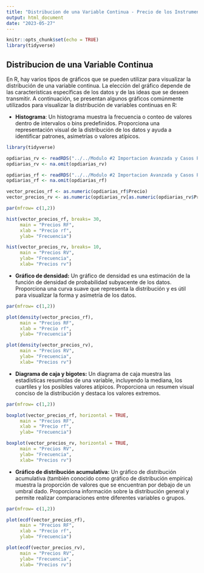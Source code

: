 ```yaml
---
title: "Distribucion de una Variable Continua - Precio de los Instrumentos Financieros"
output: html_document
date: "2023-05-27"
---
```


```r
knitr::opts_chunk$set(echo = TRUE)
library(tidyverse)
```

## Distribucion de una Variable Continua

En R, hay varios tipos de gráficos que se pueden utilizar para visualizar la distribución de una variable continua. La elección del gráfico depende de las características específicas de los datos y de las ideas que se deseen transmitir. A continuación, se presentan algunos gráficos comúnmente utilizados para visualizar la distribución de variables continuas en R:

-   **Histograma**: Un histograma muestra la frecuencia o conteo de valores dentro de intervalos o bins predefinidos. Proporciona una representación visual de la distribución de los datos y ayuda a identificar patrones, asimetrías o valores atípicos.

```r

library(tidyverse)

opdiarias_rv <- readRDS("../../Modulo #2 Importacion Avanzada y Casos Practicos/Semana 4- Casos Practicos/data/operaciones_diarias_rv.rds")
opdiarias_rv <- na.omit(opdiarias_rv)

opdiarias_rf <- readRDS("../../Modulo #2 Importacion Avanzada y Casos Practicos/Semana 4- Casos Practicos/data/operaciones_diarias_rf.rds")
opdiarias_rf <- na.omit(opdiarias_rf)                        

vector_precios_rf <- as.numeric(opdiarias_rf$Precio)
vector_precios_rv <- as.numeric(opdiarias_rv[as.numeric(opdiarias_rv$Precio) <10000, ]$Precio)

par(mfrow= c(1,2))

hist(vector_precios_rf, breaks= 30,
     main = "Precios RF", 
     xlab = "Precio rf",
     ylab= "Frecuencia")

hist(vector_precios_rv, breaks= 10,
     main = "Precios RV",
     ylab= "Frecuencia", 
     xlab= "Precios rv")

```

-   **Gráfico de densidad:** Un gráfico de densidad es una estimación de la función de densidad de probabilidad subyacente de los datos. Proporciona una curva suave que representa la distribución y es útil para visualizar la forma y asimetría de los datos.

```r
par(mfrow= c(1,2))

plot(density(vector_precios_rf),
     main = "Precios RF", 
     xlab = "Precio rf",
     ylab= "Frecuencia")

plot(density(vector_precios_rv),
     main = "Precios RV",
     ylab= "Frecuencia", 
     xlab= "Precios rv")
```

-   **Diagrama de caja y bigotes:** Un diagrama de caja muestra las estadísticas resumidas de una variable, incluyendo la mediana, los cuartiles y los posibles valores atípicos. Proporciona un resumen visual conciso de la distribución y destaca los valores extremos.

```r

par(mfrow= c(1,2))

boxplot(vector_precios_rf, horizontal = TRUE, 
     main = "Precios RF", 
     xlab = "Precio rf",
     ylab= "Frecuencia")

boxplot(vector_precios_rv, horizontal = TRUE, 
     main = "Precios RV",
     ylab= "Frecuencia", 
     xlab= "Precios rv")

```

-   **Gráfico de distribución acumulativa:** Un gráfico de distribución acumulativa (también conocido como gráfico de distribución empírica) muestra la proporción de valores que se encuentran por debajo de un umbral dado. Proporciona información sobre la distribución general y permite realizar comparaciones entre diferentes variables o grupos.

```r
par(mfrow= c(1,2))

plot(ecdf(vector_precios_rf),
     main = "Precios RF", 
     xlab = "Precio rf",
     ylab= "Frecuencia")

plot(ecdf(vector_precios_rv),
     main = "Precios RV",
     ylab= "Frecuencia", 
     xlab= "Precios rv")
```
